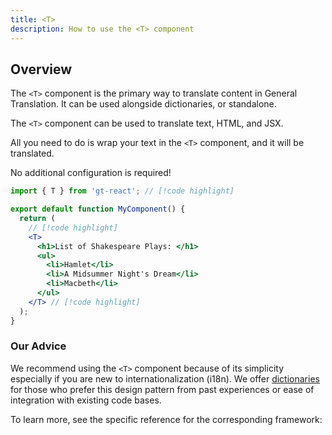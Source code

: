 ```yaml
---
title: <T>
description: How to use the <T> component
---
```


## Overview

The `<T>` component is the primary way to translate content in General Translation.
It can be used alongside dictionaries, or standalone.

The `<T>` component can be used to translate text, HTML, and JSX.

All you need to do is wrap your text in the `<T>` component, and it will be translated.

No additional configuration is required!

```jsx
import { T } from 'gt-react'; // [!code highlight]

export default function MyComponent() {
  return (
    // [!code highlight]
    <T>
      <h1>List of Shakespeare Plays: </h1>
      <ul>
        <li>Hamlet</li>
        <li>A Midsummer Night's Dream</li>
        <li>Macbeth</li>
      </ul>
    </T> // [!code highlight]
  );
}
```


### Our Advice

We recommend using the `<T>` component because of its simplicity especially if you are new to internationalization (i18n).
We offer [dictionaries](/docs/next/guides/dictionaries) for those who prefer this design pattern from past experiences or ease of integration with existing code bases.

To learn more, see the specific reference for the corresponding framework:
  
<Cards>
  <Card
    href="/docs/next/guides/jsx"
    title="Next.js"
  />
  <Card
    href="/docs/react/guides/jsx"
    title="React"
  />
</Cards>
